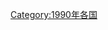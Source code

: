 {{Year by category
|m=1
|c=9
|d=9
|y=0
|cat=各国灾难
|sortkey=*
|parent=各年各国灾难
|subcat=1990年災難
}}
[[Category:1990年各国|Category:1990年各国]]